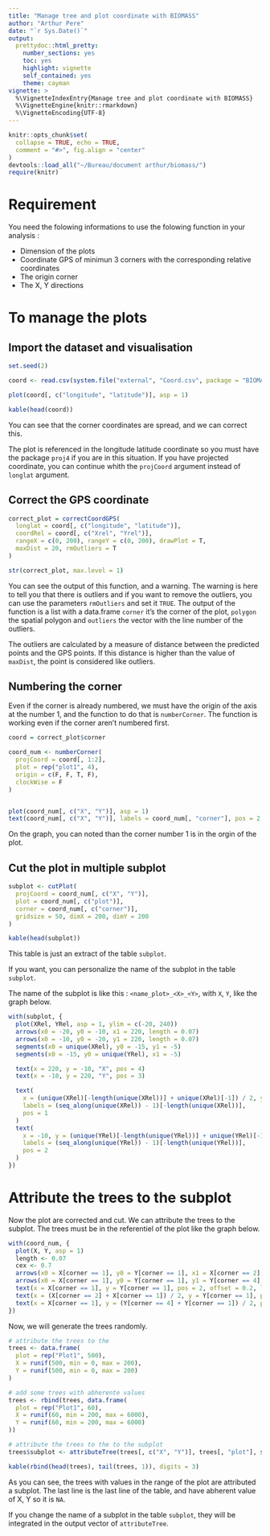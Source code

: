 ```yaml
---
title: "Manage tree and plot coordinate with BIOMASS"
author: "Arthur Pere"
date: "`r Sys.Date()`"
output: 
  prettydoc::html_pretty: 
    number_sections: yes
    toc: yes
    highlight: vignette
    self_contained: yes
    theme: cayman
vignette: >
  %\VignetteIndexEntry{Manage tree and plot coordinate with BIOMASS}
  %\VignetteEngine{knitr::rmarkdown}
  %\VignetteEncoding{UTF-8}
---
```


```r
knitr::opts_chunk$set(
  collapse = TRUE, echo = TRUE,
  comment = "#>", fig.align = "center"
)
devtools::load_all("~/Bureau/document arthur/biomass/")
require(knitr)
```


# Requirement

You need the folowing informations to use the folowing function in your analysis :
  
  - Dimension of the plots
  - Coordinate GPS of minimun 3 corners with the corresponding relative coordinates
  - The origin corner
  - The X, Y directions




# To manage the plots
## Import the dataset and visualisation
```r
set.seed(2)

coord <- read.csv(system.file("external", "Coord.csv", package = "BIOMASS", mustWork = T))

plot(coord[, c("longitude", "latitude")], asp = 1)
```

```r
kable(head(coord))
```

You can see that the corner coordinates are spread, and we can correct this.



The plot is referenced in the longitude latitude coordinate so you must have the package `proj4` if you are in this situation. If you have projected coordinate, you can continue whith the `projCoord` argument instead of `longlat` argument. 

## Correct the GPS coordinate
```r

correct_plot = correctCoordGPS(
  longlat = coord[, c("longitude", "latitude")],
  coordRel = coord[, c("Xrel", "Yrel")],
  rangeX = c(0, 200), rangeY = c(0, 200), drawPlot = T, 
  maxDist = 20, rmOutliers = T
)

str(correct_plot, max.level = 1)
```



You can see the output of this function, and a warning. The warning is here to tell you that there is outliers and if you want to remove the outliers, you can use the parameters `rmOutliers` and set it `TRUE`. 
The output of the function is a list with a data.frame `corner` it's the corner of the plot, `polygon` the spatial polygon and `outliers` the vector with the line number of the outliers.

The outliers are calculated by a measure of distance between the predicted points and the GPS points. If this distance is higher than the value of `maxDist`, the point is considered like outliers.


## Numbering the corner
Even if the corner is already numbered, we must have the origin of the axis at the number 1, and the function to do that is `numberCorner`. The function is working even if the corner aren't numbered first.

```r
coord = correct_plot$corner

coord_num <- numberCorner(
  projCoord = coord[, 1:2],
  plot = rep("plot1", 4),
  origin = c(F, F, T, F),
  clockWise = F
)


plot(coord_num[, c("X", "Y")], asp = 1)
text(coord_num[, c("X", "Y")], labels = coord_num[, "corner"], pos = 2, offset = 0.2)
```

On the graph, you can noted than the corner number 1 is in the orgin of the plot.


## Cut the plot in multiple subplot

```r
subplot <- cutPlot(
  projCoord = coord_num[, c("X", "Y")],
  plot = coord_num[, c("plot")],
  corner = coord_num[, c("corner")],
  gridsize = 50, dimX = 200, dimY = 200
)
```

```r
kable(head(subplot))
```

This table is just an extract of the table `subplot`.

If you want, you can personalize the name of the subplot in the table `subplot`.

The name of the subplot is like this : `<name_plot>_<X>_<Y>`, with `X`, `Y`, like the graph below.

```r
with(subplot, {
  plot(XRel, YRel, asp = 1, ylim = c(-20, 240))
  arrows(x0 = -20, y0 = -10, x1 = 220, length = 0.07)
  arrows(x0 = -10, y0 = -20, y1 = 220, length = 0.07)
  segments(x0 = unique(XRel), y0 = -15, y1 = -5)
  segments(x0 = -15, y0 = unique(YRel), x1 = -5)

  text(x = 220, y = -10, "X", pos = 4)
  text(x = -10, y = 220, "Y", pos = 3)

  text(
    x = (unique(XRel)[-length(unique(XRel))] + unique(XRel)[-1]) / 2, y = -10,
    labels = (seq_along(unique(XRel)) - 1)[-length(unique(XRel))],
    pos = 1
  )
  text(
    x = -10, y = (unique(YRel)[-length(unique(YRel))] + unique(YRel)[-1]) / 2,
    labels = (seq_along(unique(YRel)) - 1)[-length(unique(YRel))],
    pos = 2
  )
})
```




# Attribute the trees to the subplot
Now the plot are corrected and cut. We can attribute the trees to the subplot. The trees must be in the referentiel of the plot like the graph below.

```r

with(coord_num, {
  plot(X, Y, asp = 1)
  length <- 0.07
  cex <- 0.7
  arrows(x0 = X[corner == 1], y0 = Y[corner == 1], x1 = X[corner == 2], length = length)
  arrows(x0 = X[corner == 1], y0 = Y[corner == 1], y1 = Y[corner == 4], length = length)
  text(x = X[corner == 1], y = Y[corner == 1], pos = 2, offset = 0.2, labels = "O", cex = cex)
  text(x = (X[corner == 2] + X[corner == 1]) / 2, y = Y[corner == 1], pos = 1, cex = cex, labels = "X", offset = 0.2)
  text(x = X[corner == 1], y = (Y[corner == 4] + Y[corner == 1]) / 2, pos = 2, cex = cex, labels = "Y", offset = 0.2)
})
```

Now, we will generate the trees randomly.

```r
# attribute the trees to the
trees <- data.frame(
  plot = rep("Plot1", 500),
  X = runif(500, min = 0, max = 200),
  Y = runif(500, min = 0, max = 200)
)

# add some trees with abherente values
trees <- rbind(trees, data.frame(
  plot = rep("Plot1", 60),
  X = runif(60, min = 200, max = 6000),
  Y = runif(60, min = 200, max = 6000)
))

# attribute the trees to the to the subplot
trees$subplot <- attributeTree(trees[, c("X", "Y")], trees[, "plot"], subplot)

```

```r
kable(rbind(head(trees), tail(trees, 1)), digits = 3)
```

As you can see, the trees with values in the range of the plot are attributed a subplot. The last line is the last line of the table, and have abherent value of X, Y so it is `NA`.


If you change the name of a subplot in the table `subplot`, they will be integrated in the output vector of `attributeTree`.












